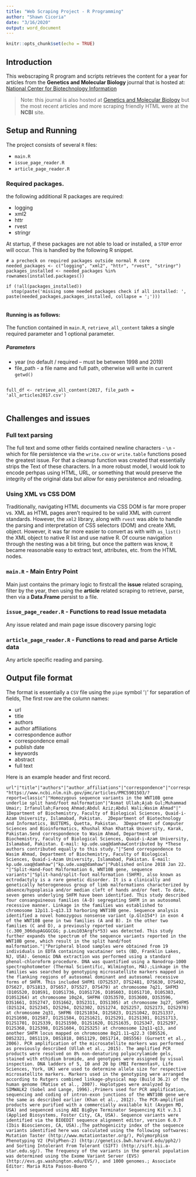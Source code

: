 ```yaml
---
title: "Web Scraping Project - R Programming"
author: "Shawn Cicoria"
date: "3/16/2020"
output: word_document
---
```


```r
knitr::opts_chunk$set(echo = TRUE)
```

## Introduction

This webscraping R program and scripts retrieves the content for a year for articles from the **Genetics and Molecular Biology** journal that is hosted at: [National Center for Biotechnology Information](https://www.ncbi.nlm.nih.gov/pmc/journals/1440/)

> Note: this journal is also hosted at [Genetics and Molecular Biology](https://www.gmb.org.br/) but the most recent articles and more scraping friendly HTML were at the **NCBI** site.


## Setup and Running

The project consists of several `R` files:

- `main.R`
- `issue_page_reader.R`
- `article_page_reader.R`


### Required packages.

the following additional R packages are required:

- logging
- xml2
- httr
- rvest
- stringr

At startup, if these packages are not able to load or installed, a `STOP` error will occur. This is handled by the following R snippet.

```
# a precheck on required packages outside normal R core
needed_packages <- c("logging", "xml2", "httr", "rvest", "stringr")
packages_installed <- needed_packages %in% rownames(installed.packages())

if (!all(packages_installed))
  stop(paste('missing some needed packages check if all installed: ', paste(needed_packages,packages_installed, collapse = ';')))


```

#### Running is as follows:

The function contained in `main.R`, `retrieve_all_content` takes a single required parameter and 1 optional parameter.

##### Parameters

- year (no default / required -- must be between 1998 and 2019)
- file_path - a file name and full path, otherwise will write in current `getwd()`

```

full_df <- retrieve_all_content(2017, file_path = 'all_articles2017.csv')


```
## Challenges and issues

### Full text parsing
The full text and some other fields contained newline characters - `\n` - which for file persistence via the `write.csv` or `write.table` functions posed the greatest issue. For that a cleanup function was created that essentially strips the Text of these characters. In a more robust model, I would look to encode perhpas using HTML, URL, or something that would preserve the integrity of the original data but allow for easy persistence and reloading.

### Using XML vs CSS DOM
Traditionally, navigating HTML documents via CSS DOM is far more proper vs. XML as HTML pages aren't required to be valid XML with current standards.  However, the `xml2` library, along with `rvest` was able to handle the parsing and interpretation of CSS selectors (DOM) and create XML object. However, it was far more easier to convert as with with `as_list()` the XML object to native R list and use native R. Of course navigation through the nesting was a bit tiring, but once the pattern was know, it became reasonable easy to extract text, attributes, etc. from the HTML nodes.



### `main.R`  - Main Entry Point

Main just contains the primary logic to firstcall the **issue** related scraping, filter by the year, then using the **article** related scraping to retrieve, parse, then via a **Data.Frame** persist to a file.


### `issue_page_reader.R` - Functions to read Issue metadata

Any issue related and main page issue discovery parsing logic


### `article_page_reader.R` - Functions to read and parse Article data

Any article specific reading and parsing.


## Output file format

The format is essentially a `CSV` file using the `pipe` symbol '`|`' for separation of fields, The first row are the column names:

- url
- title
- authors
- author affiliations
- correspondence author
- correspondence email
- publish date
- keywords
- abstract
- full text


Here is an example header and first record.

```
url"|"title"|"authors"|"author_affiliations"|"correspondence"|"correspondence_email"|"publish_date"|"keywords"|"abstract"|"full_text"
"https://www.ncbi.nlm.nih.gov/pmc/articles/PMC5901503/?report=classic"|"Homozygous sequence variants in the WNT10B gene underlie split hand/foot malformation"|"Asmat Ullah;Ajab Gul;Muhammad Umair; Irfanullah;Farooq Ahmad;Abdul Aziz;Abdul Wali;Wasim Ahmad"|"  1Department of Biochemistry, Faculty of Biological Sciences, Quaid-i-Azam University, Islamabad, Pakistan.  2Department of Biotechnology and Informatics, BUITEMS, Quetta, Pakistan.  3Department of Computer Sciences and Bioinformatics, Khushal Khan Khattak University, Karak, Pakistan.Send correspondence to Wasim Ahmad, Department of Biochemistry, Faculty of Biological Sciences, Quaid-i-Azam University, Islamabad, Pakistan. E-mail: kp.ude.uaq@damhawContributed by *These authors contributed equally to this study."|"Send correspondence to Wasim Ahmad, Department of Biochemistry, Faculty of Biological Sciences, Quaid-i-Azam University, Islamabad, Pakistan. E-mail: kp.ude.uaq@damhaw"|"kp.ude.uaq@damhaw"|"Published online 2018 Jan 22. "|"Split-Hand-Foot Malformation 6, WNT10B gene, sequence variants"|"Split-hand/split-foot malformation (SHFM), also known as ectrodactyly is a rare genetic disorder. It is a clinically and genetically heterogeneous group of limb malformations characterized by absence/hypoplasia and/or median cleft of hands and/or feet. To date, seven genes underlying SHFM have been identified. This study described four consanguineous families (A-D) segregating SHFM in an autosomal recessive manner. Linkage in the families was established to chromosome 12p11.1–q13.13 harboring WNT10B gene. Sequence analysis identified a novel homozygous nonsense variant (p.Gln154*) in exon 4 of the WNT10B gene in two families (A and B). In the other two families (C and D), a previously reported variant (c.300_306dupAGGGCGG; p.Leu103Argfs*53) was detected. This study further expands the spectrum of the sequence variants reported in the WNT10B gene, which result in the split hand/foot malformation."|"Peripheral blood samples were obtained from 19 individuals in EDTA containing vacutainer sets (BD, Franklin Lakes, NJ, USA). Genomic DNA extraction was performed using a standard phenol-chloroform procedure. DNA was quantified using a Nanodrop-1000 spectrophotometer (Thermal Scientific, Wilmington, MA).;Linkage in the families was searched by genotyping microsatellite markers mapped in the flanking regions of autosomal dominant and autosomal recessive forms of SHFM. This included SHFM1 (D7S2537, D7S2481, D7S630, D7S492, D7S627, D7S1813, D7S657, D7S527, D7S479) at chromosome 7q21, SHFM3 (D10S520, D10S91, D10S1736, D10S1726, D10S603, D10S1710, D10S383, D10S1264) at chromosome 10q24, SHFM4 (D3S3570, D3S3600, D3S3596, D3S1661, D3S2747, D3S1662, D3S2311, D3S1305) at chromosome 3q27, SHFM5 (D2S124, D2S2345, D2S294, D2S2302, D2S1274, D2S2257, D2S2173, D2S2978) at chromosome 2q31, SHFM6 (D12S1034, D12S823, D12S1042, D12S1337, D12S1698, D12S87, D12S1584, D12S1621, D12S291, D12S1301, D12S1713, D12S1701, D12S339, D12S1590, D12S1620, D12S1635, D12S347, D12S297, D12S368, D12S398, D12S1604, D12S325) at chromosome 12q11-q13, and another SHFM locus mapped on chromosome 8q21.11–q22.3 (D8S526, D8S2321, D8S1119, D8S1818, D8S1129, D8S1714, D8S556) (Gurnett et al., 2006). PCR amplification of the microsatellite markers was performed as previously described (Ullah et al., 2015). The amplified PCR products were resolved on 8% non-denaturing polyacrylamide gels, stained with ethidium bromide, and genotypes were assigned by visual inspection. DNA ladders of 5, 10 and 20 bp (MBI Fermentas®, Life Sciences, York, UK) were used to determine allele size for respective microsatellite markers. Markers used in the genotyping were arranged according to Rutgers combined linkage-physical map (Build 36.2) of the human genome (Matise et al., 2007). Haplotypes were analyzed by SIMWALK2 (Sobel and Lange, 1996).;Primers used for PCR amplification, sequencing and coding of intron-exon junctions of the WNT10B gene were the same as described earlier (Khan et al., 2012). The PCR-amplified products were purified with a commercially available kit (Axygen MD, USA) and sequenced using ABI BigDye Terminator Sequencing Kit v.3.1 (Applied Biosystems, Foster City, CA, USA). Sequence variants were identified via the BIOEDIT sequence alignment editor, version 6.0.7 (Ibis Biosciences, CA, USA).;The pathogenicity index of the sequence variants identified here was calculated using the following softwares: Mutation Taster (http://www.mutationtaster.org/), Polymorphism Phenotyping V2 (PolyPhen-2) (http://genetics.bwh.harvard.edu/pph2/) and Sorting Intolerant From Tolerant (SIFT) (http://sift.bii.a-star.edu.sg/). The frequency of the variants in the general population was determined using the Exome Variant Server (EVS) (http://evs.gs.washington.edu/EVS/), and 1000 genomes.; Associate Editor: Maria Rita Passos-Bueno "
"
```



